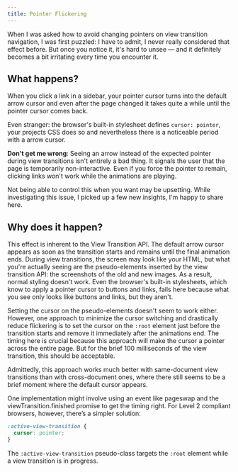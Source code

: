 ```yaml
---
title: Pointer Flickering
---
```

When I was asked how to avoid changing pointers on view transition navigation, I was first puzzled: I have to admit, I never really considered that effect before. But once you notice it, it's hard to unsee — and it definitely becomes a bit irritating every time you encounter it.

## What happens?
When you click a link in a sidebar, your pointer cursor turns into the default arrow cursor and even after the page changed it takes quite a while until the pointer cursor comes back.

Even stranger: the browser's built-in stylesheet defines `cursor: pointer`, your projects CSS does so and nevertheless there is a noticeable period with a arrow cursor.

**Don't get me wrong**: Seeing an arrow instead of the expected pointer during view transitions isn't entirely a bad thing. It signals the user that the page is temporarily non-interactive. Even if you force the pointer to remain, clicking links won't work while the animations are playing.

Not being able to control this when you want may be upsetting.  While investigating this issue, I picked up a few new insights, I'm happy to share here.

## Why does it happen?
This effect is inherent to the View Transition API. The default arrow cursor appears as soon as the transition starts and remains until the final animation ends. During view transitions, the screen may look like your HTML, but what you're actually seeing are the pseudo-elements inserted by the view transition API: the screenshots of the old and new images. As a result, normal styling doesn't work. Even the browser's built-in stylesheets, which know to apply a pointer cursor to buttons and links, fails here because what you see only looks like buttons and links, but they aren't.

Setting the cursor on the pseudo-elements doesn't seem to work either. However, one approach to minimize the cursor switching and drastically reduce flickering is to set the cursor on the `:root` element just before the transition starts and remove it immediately after the animations end. The timing here is crucial because this approach will make the cursor a pointer across the entire page. But for the brief 100 milliseconds of the view transition, this should be acceptable.

Admittedly, this approach works much better with same-document view transitions than with cross-document ones, where there still seems to be a brief moment where the default cursor appears.

One implementation might involve using an event like pageswap and the viewTransition.finished promise to get the timing right. For Level 2 compliant browsers, however, there’s a simpler solution:
```css
:active-view-transition {
  cursor: pointer;
}
```
The `:active-view-transition` pseudo-class targets the `:root` element while a view transition is in progress.

